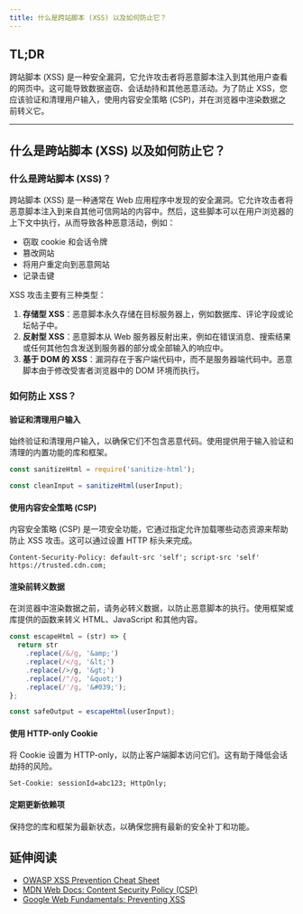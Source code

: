 ```yaml
---
title: 什么是跨站脚本 (XSS) 以及如何防止它？
---
```


## TL;DR

跨站脚本 (XSS) 是一种安全漏洞，它允许攻击者将恶意脚本注入到其他用户查看的网页中。这可能导致数据盗窃、会话劫持和其他恶意活动。为了防止 XSS，您应该验证和清理用户输入，使用内容安全策略 (CSP)，并在浏览器中渲染数据之前转义它。

***

## 什么是跨站脚本 (XSS) 以及如何防止它？

### 什么是跨站脚本 (XSS)？

跨站脚本 (XSS) 是一种通常在 Web 应用程序中发现的安全漏洞。它允许攻击者将恶意脚本注入到来自其他可信网站的内容中。然后，这些脚本可以在用户浏览器的上下文中执行，从而导致各种恶意活动，例如：

* 窃取 cookie 和会话令牌
* 篡改网站
* 将用户重定向到恶意网站
* 记录击键

XSS 攻击主要有三种类型：

1. **存储型 XSS**：恶意脚本永久存储在目标服务器上，例如数据库、评论字段或论坛帖子中。
2. **反射型 XSS**：恶意脚本从 Web 服务器反射出来，例如在错误消息、搜索结果或任何其他包含发送到服务器的部分或全部输入的响应中。
3. **基于 DOM 的 XSS**：漏洞存在于客户端代码中，而不是服务器端代码中。恶意脚本由于修改受害者浏览器中的 DOM 环境而执行。

### 如何防止 XSS？

#### 验证和清理用户输入

始终验证和清理用户输入，以确保它们不包含恶意代码。使用提供用于输入验证和清理的内置功能的库和框架。

```js
const sanitizeHtml = require('sanitize-html');

const cleanInput = sanitizeHtml(userInput);
```

#### 使用内容安全策略 (CSP)

内容安全策略 (CSP) 是一项安全功能，它通过指定允许加载哪些动态资源来帮助防止 XSS 攻击。这可以通过设置 HTTP 标头来完成。

```http
Content-Security-Policy: default-src 'self'; script-src 'self' https://trusted.cdn.com;
```

#### 渲染前转义数据

在浏览器中渲染数据之前，请务必转义数据，以防止恶意脚本的执行。使用框架或库提供的函数来转义 HTML、JavaScript 和其他内容。

```js
const escapeHtml = (str) => {
  return str
    .replace(/&/g, '&amp;')
    .replace(/</g, '&lt;')
    .replace(/>/g, '&gt;')
    .replace(/"/g, '&quot;')
    .replace(/'/g, '&#039;');
};

const safeOutput = escapeHtml(userInput);
```

#### 使用 HTTP-only Cookie

将 Cookie 设置为 HTTP-only，以防止客户端脚本访问它们。这有助于降低会话劫持的风险。

```http
Set-Cookie: sessionId=abc123; HttpOnly;
```

#### 定期更新依赖项

保持您的库和框架为最新状态，以确保您拥有最新的安全补丁和功能。

## 延伸阅读

* [OWASP XSS Prevention Cheat Sheet](https://cheatsheetseries.owasp.org/cheatsheets/Cross_Site_Scripting_Prevention_Cheat_Sheet.html)
* [MDN Web Docs: Content Security Policy (CSP)](https://developer.mozilla.org/en-US/docs/Web/HTTP/CSP)
* [Google Web Fundamentals: Preventing XSS](https://developers.google.com/web/fundamentals/security/csp)
